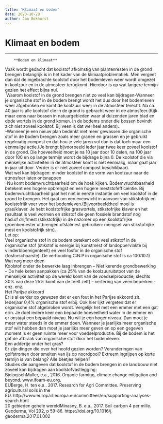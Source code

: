 ```yaml
---
title: 'Klimaat en bodem'
date: 2023-10-28
author: Jan Bokhorst
---
```


# Klimaat en bodem

---


        **Bodem en klimaat**  
Vaak wordt gedacht dat koolstof afkomstig van plantenresten in de grond brengen belangrijk is in het kader van de klimaatproblematiek. Men vergeet dan dat de ingebrachte koolstof door het bodemleven weer wordt omgezet in koolzuur en in de atmosfeer terugkomt. Hierdoor is op wat langere termijn gezien het effect bijna nul.  
 Waarom koolstof in de grond brengen niet zo veel kan bijdragen-Wanneer je organische stof in de bodem brengt wordt het dus door het bodemleven weer afgebroken en komt de koolzuur weer in de atmosfeer terecht. Na ca. 40 jaar is alle koolstof die in de grond is gebracht weer in de atmosfeer.(Kijk maar eens naar bossen in natuurgebieden waar al duizenden jaren blad en dode wortels in de grond komen. In de bodems onder die bossen bevindt zich niet zoveel koolstof. Bij veen is dat wel heel anders).  
-Wanneer je een nieuw plan bedenkt met meer gewassen die organische stof in de bodem brengen zoals meer granen en grassen en je gebruikt regelmatig compost en dat hou je vele jaren vol dan is dat toch maar een eenmalige actie.(Je brengt bijvoorbeeld ieder jaar twee keer zoveel koolstof in de grond. Die hoeveelheid moet je na 10 jaar door 10 delen, na 100 jaar door 100 en op lange termijn wordt de bijdrage bijna 0. De koolstof die via menselijke activiteiten in de atmosfeer komt is niet eenmalig, maar gaat jaar in jaar uit door. Verder is er niet zoveel compost beschikbaar).  
Wat wel kan bijdragen: minder koolstof in de vorm van koolzuur naar de atmosfeer laten ontsnappen  
-Nu komt bodemvruchtbaarheid om de hoek kijken. Bodemvruchtbaarheid betekent een hogere opbrengst en een hogere meststofefficiëntie. Bij bodemvruchtbaarheid gaat het niet in eerste instantie om veel koolstof in de grond te brengen. Het gaat om een evenwicht in aanvoer van stikstofrijk en koolstofrijk voer voor het bodemleven.(Bijvoorbeeld:heel mooi is gras/klaver. Je hebt koolstofrijke graswortels, stikstofrijke klaver en het resultaat is veel wormen en stikstof die geen fossiele brandstof nog had.of drijfmest (stikstofrijk) in de nazomer op een koolstofrijke groenbemester uitbrengen.ofstalmest gebruiken: mengsel van stikstofrijke mest en koolstofrijk stro).   
Let op:  
Veel organische stof in de bodem betekent ook veel stikstof in de organische stof (stikstof is energie bij kunstmest of landoppervlakte bij vlinderbloemigenteelt) en veel fosfor in de organische stof (fosforschaarste). De verhouding C:N:P in organische stof is ca 100:10:1)  
Wat nog meer doen  
Koolstof onder de bewerkte laag inbrengen – Niet kerende grondbewerking – De hele keten aanpakken (ca 25% van de koolzuuruitstoot van de menselijke activiteit op de wereld komt van de voedselproductie; slechts 30% van deze 25% komt van de teelt zelf) – vertering van veen beperken - enz. enz.    
Het Parijse akkoord  
Er is al eerder op gewezen dat er een fout in het Parijse akkoord zit. Iederjaar 0,4% organische stof erbij. Ook hier lijkt vergeten dat er organische stof afgebroken wordt. Vergelijk het met een emmer met een gat erin. Je doet iedere keer een bepaalde hoeveelheid water in de emmer en er onstaat een bepaald niveau. Nu wil je een hoger niveau. Dan moet je meer water steeds in de emmer doen. Wanneer je jaarlijks meer organische stof wilt hebben dan moet je jaarlijks meer geven en op een gegeven moment is er geen ruimte meer voor voedselproductie. Bij de bodem is het gat de afbraak van organische stof door het bodemleven.   
Een addertje onder het gras?  
Er zijn dingen die over het hoofd gezien worden? Veranderingen van golfstromen door smelten van ijs op noordpool? Extreem ingrijpen op korte termijn is van belang? Alle beetjes helpen?  
Studies die aangeven dat koolstof in de bodem brengen in de landbouw niet zoveel kan bijdragen aan koolstofvastlegging:  
BiologischMuller, e.a., 2016. Organic farming, climate change mitigation and beyond. www.ifoam-eu.org.  
EUBerge, H. ten e.a.. 2017. Research for Agri Committee. Preserving agricultural soils in the EU. http://www.europarl.europa.eu/committees/en/supporting-analyses-search.html   
20 gebieden gehele wereldMinasny, B. e.a., 2017. Soil carbon 4 per mille. Geoderma, Vol 292, p 59-86. https://doi.org/10.1016/j. geoderma.2017.01.002

